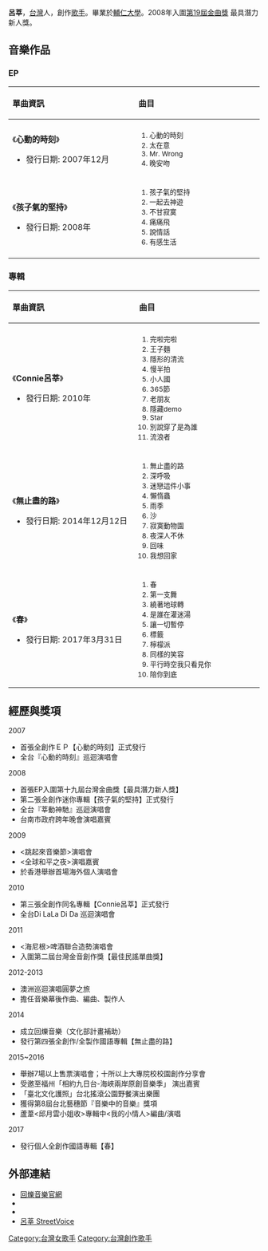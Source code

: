 {{blpunsourced|time=2010-11-19T23:58:00+00:00}}
{{藝人
|姓名 = 呂莘 
|類型 = 女歌手
|英文名 = Connie Lu
|圖片 = Connie呂莘宣傳照01.jpg
|國籍 = {{ROC}}
|職業 = [[歌手|歌手]]、詞曲創作者
|語言 = [[華語|華語]]、[[英語|英語]]
|母校 = [[輔仁大學|輔仁大學]]
|音樂類型 = [[獨立音樂|獨立音樂]] / [[流行音樂|流行音樂]] /
|演奏樂器 = [[吉他|吉他]]
|唱片公司 = [[喜國娛樂|喜國娛樂]]（2007年－2013年）<br/>[[亞神音樂|亞神音樂]]（2014年－）
|經紀公司 = 喜國娛樂（2007年－2013年）<br/>[[回爍音樂|回爍音樂]]（2014年－）
}}
'''呂莘'''，[[台灣|台灣]]人，創作[[歌手|歌手]]。畢業於[[輔仁大學|輔仁大學]]。2008年入圍[[第19屆金曲獎|第19屆金曲獎]] 最具潛力新人獎。

== 音樂作品 ==
=== EP ===
{| class="wikitable"
!align="left" width="340px"| 單曲資訊
!align="left" width="340px"| 曲目
|-
|- bgcolor="#FFFFFF"
|align="left"| 《'''心動的時刻'''》
* 發行日期: 2007年12月
|align="left" style="font-size: 85%;"|
#心動的時刻
#太在意
#Mr. Wrong
#晚安吻
|-
|- bgcolor="#FFFFFF"
|align="left"| 《'''孩子氣的堅持'''》
* 發行日期: 2008年
|align="left" style="font-size: 85%;"|
#孩子氣的堅持
#一起去神遊
#不甘寂寞
#痛痛飛
#說情話
#有感生活
|-
|}
=== 專輯===
{| class="wikitable"
!align="left" width="340px"| 單曲資訊
!align="left" width="340px"| 曲目
|-
|- bgcolor="#FFFFFF"
|align="left"| 《'''Connie呂莘'''》
* 發行日期: 2010年
|align="left" style="font-size: 85%;"|
#完啦完啦	
#王子麵	
#隱形的清流		
#慢半拍	
#小人國	
#365節	
#老朋友	
#隱藏demo	
#Star	
#別說穿了是為誰	
#流浪者
|-
|- bgcolor="#FFFFFF"
|align="left"| 《'''無止盡的路'''》
* 發行日期: 2014年12月12日
|align="left" style="font-size: 85%;"|
#無止盡的路	
#深呼吸	
#迷戀這件小事	
#懶惰蟲	
#雨季	
#沙	
#寂寞動物園	
#夜深人不休	
#回味	
#我想回家
|-
|- bgcolor="#FFFFFF"
|align="left"| 《'''春'''》
* 發行日期: 2017年3月31日
|align="left" style="font-size: 85%;"|
#春	
#第一支舞	
#繞著地球轉	
#是誰在灌迷湯
#讓一切暫停
#標籤
#檸檬派	
#同樣的笑容	
#平行時空我只看見你
#陪你到底
|}

== 經歷與獎項 ==
2007   
*首張全創作ＥＰ【心動的時刻】正式發行
*全台『心動的時刻』巡迴演唱會
2008   
*首張EP入圍第十九屆台灣金曲獎【最具潛力新人獎】
*第二張全創作迷你專輯【孩子氣的堅持】正式發行
*全台『莘動神馳』巡迴演唱會
*台南市政府跨年晚會演唱嘉賓
2009
*<跳起來音樂節>演唱會
*<全球和平之夜>演唱嘉賓
*於香港舉辦首場海外個人演唱會
2010   
*第三張全創作同名專輯【Connie呂莘】正式發行
*全台Di LaLa Di Da 巡迴演唱會
2011   
*<海尼根>啤酒聯合造勢演唱會
*入圍第二屆台灣金音創作獎【最佳民謠單曲獎】
2012-2013   
*澳洲巡迴演唱圓夢之旅
*擔任音樂幕後作曲、編曲、製作人
2014   
*成立回爍音樂（文化部計畫補助）
*發行第四張全創作/全製作國語專輯【無止盡的路】
2015~2016   
*舉辦7場以上售票演唱會；十所以上大專院校校園創作分享會
*受邀至福州「相約九日台-海峽兩岸原創音樂季」 演出嘉賓   
*「臺北文化護照」台北搖滾公園野餐演出樂團
*獲得第8屆台北藝穗節『音樂中的音樂』獎項
*蘆葦<邱月雲小姐收>專輯中<我的小情人>編曲/演唱
2017  
*發行個人全創作國語專輯【春】

== 外部連結 ==
* [https://wildsoulmusic.wordpress.com 回爍音樂官網]{{Wayback|url=https://wildsoulmusic.wordpress.com/ |date=20200715235628 }}
* {{Facebook|connie.luhsin|呂莘 (connie.luhsin)}}
* {{Sinaweibo|connielu}}
*[http://tw.streetvoice.com/conniesin/ 呂莘 StreetVoice ]{{Wayback|url=http://tw.streetvoice.com/conniesin/ |date=20150918194711 }}

[[Category:台灣女歌手|Category:台灣女歌手]]
[[Category:台灣創作歌手|Category:台灣創作歌手]]